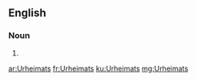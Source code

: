 ==English==

===Noun===
{{head|en|plural}}

# {{plural of|Urheimat|lang=en}}

[[ar:Urheimats]]
[[fr:Urheimats]]
[[ku:Urheimats]]
[[mg:Urheimats]]